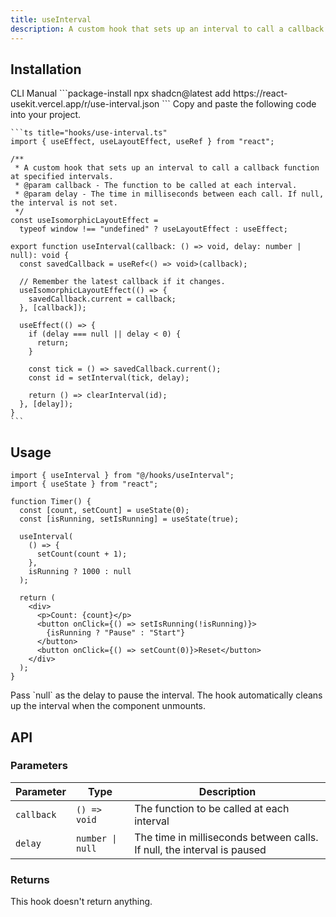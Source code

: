 ```yaml
---
title: useInterval
description: A custom hook that sets up an interval to call a callback function at specified intervals.
---
```


## Installation

<CodeTabs>
  <TabsList>
    <TabsTrigger value="cli">CLI</TabsTrigger>
    <TabsTrigger value="manual">Manual</TabsTrigger>
  </TabsList>
  
  <TabsContent value="cli">
    ```package-install
    npx shadcn@latest add https://react-usekit.vercel.app/r/use-interval.json
    ```
  </TabsContent>
  
  <TabsContent value="manual">
    Copy and paste the following code into your project.

    ```ts title="hooks/use-interval.ts"
    import { useEffect, useLayoutEffect, useRef } from "react";

    /**
     * A custom hook that sets up an interval to call a callback function at specified intervals.
     * @param callback - The function to be called at each interval.
     * @param delay - The time in milliseconds between each call. If null, the interval is not set.
     */
    const useIsomorphicLayoutEffect =
      typeof window !== "undefined" ? useLayoutEffect : useEffect;

    export function useInterval(callback: () => void, delay: number | null): void {
      const savedCallback = useRef<() => void>(callback);

      // Remember the latest callback if it changes.
      useIsomorphicLayoutEffect(() => {
        savedCallback.current = callback;
      }, [callback]);

      useEffect(() => {
        if (delay === null || delay < 0) {
          return;
        }

        const tick = () => savedCallback.current();
        const id = setInterval(tick, delay);

        return () => clearInterval(id);
      }, [delay]);
    }
    ```

  </TabsContent>
</CodeTabs>

## Usage

```tsx
import { useInterval } from "@/hooks/useInterval";
import { useState } from "react";

function Timer() {
  const [count, setCount] = useState(0);
  const [isRunning, setIsRunning] = useState(true);

  useInterval(
    () => {
      setCount(count + 1);
    },
    isRunning ? 1000 : null
  );

  return (
    <div>
      <p>Count: {count}</p>
      <button onClick={() => setIsRunning(!isRunning)}>
        {isRunning ? "Pause" : "Start"}
      </button>
      <button onClick={() => setCount(0)}>Reset</button>
    </div>
  );
}
```

<Callout type="info">
  Pass `null` as the delay to pause the interval. The hook automatically cleans
  up the interval when the component unmounts.
</Callout>

## API

### Parameters

| Parameter  | Type             | Description                                                             |
| ---------- | ---------------- | ----------------------------------------------------------------------- |
| `callback` | `() => void`     | The function to be called at each interval                              |
| `delay`    | `number \| null` | The time in milliseconds between calls. If null, the interval is paused |

### Returns

This hook doesn't return anything.
